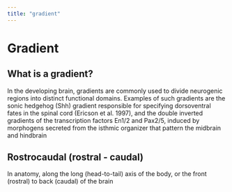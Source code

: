 ```yaml
---
title: "gradient"
---
```


# Gradient

## What is a gradient?

In the developing brain, gradients are commonly used to divide neurogenic regions into distinct functional domains. Examples of such gradients are the sonic hedgehog (Shh) gradient responsible for specifying dorsoventral fates in the spinal cord (Ericson et al. 1997), and the double inverted gradients of the transcription factors En1/2 and Pax2/5, induced by morphogens secreted from the isthmic organizer that pattern the midbrain and hindbrain

## Rostrocaudal (rostral - caudal)

In anatomy, along the long (head-to-tail) axis of the body, or the front (rostral) to back (caudal) of the brain